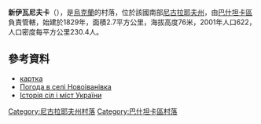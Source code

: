{{coord|47|22|7|N|32|35|28|E|scale:100000|display=title}}

'''新伊瓦尼夫卡'''（{{lang-uk|Новоіванівка}}），是[[烏克蘭|烏克蘭]]的村落，位於該國南部[[尼古拉耶夫州|尼古拉耶夫州]]，由[[巴什坦卡區|巴什坦卡區]]負責管轄，始建於1829年，面積2.7平方公里，海拔高度76米，2001年人口622，人口密度每平方公里230.4人。

==參考資料==
* [http://gska2.rada.gov.ua/pls/z7502/A005?rf7571=21785 картка]{{dead link|date=2017年12月 |bot=InternetArchiveBot |fix-attempted=yes }}
* [http://weather.in.ua/ua/nikolaevskaja/17612 Погода в селі Новоіванівка] {{Wayback|url=http://weather.in.ua/ua/nikolaevskaja/17612 |date=20160607061800 }}
* [https://web.archive.org/web/20110412021938/http://www.igsu.org.ua/Nikolaevskaja.obl/Basztanskij.rajon/Novoivanovka.html Історія сіл і міст України]

[[Category:尼古拉耶夫州村落|Category:尼古拉耶夫州村落]]
[[Category:巴什坦卡區村落|Category:巴什坦卡區村落]]


{{Mykolaiv-geo-stub}}